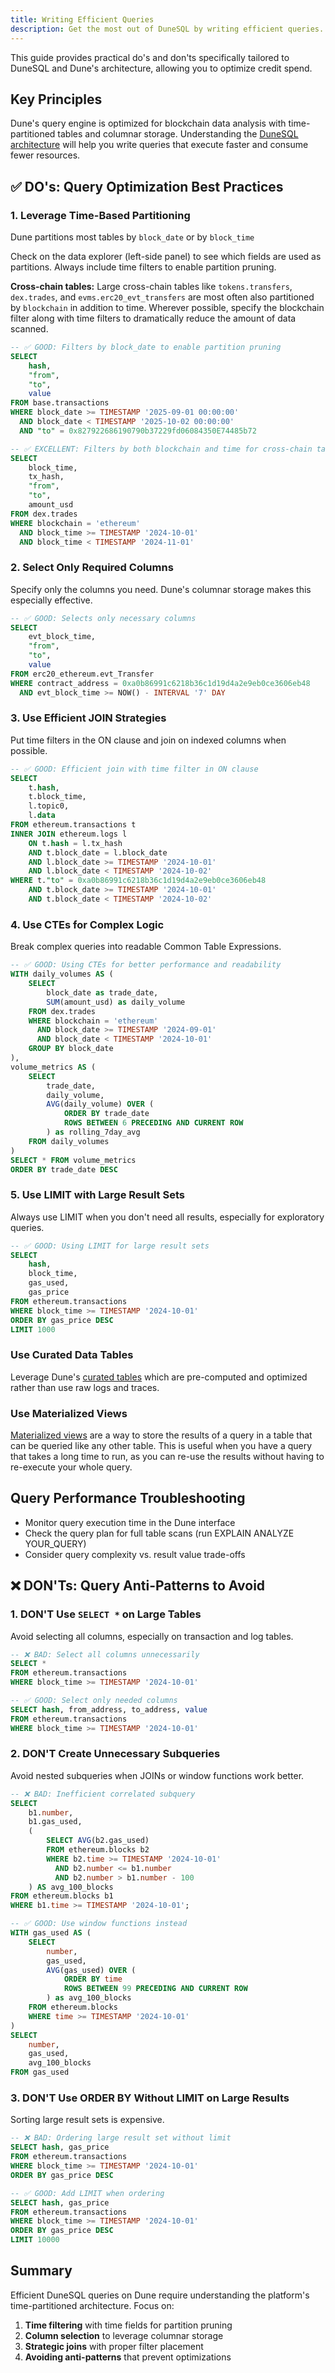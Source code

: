```yaml
---
title: Writing Efficient Queries
description: Get the most out of DuneSQL by writing efficient queries.
---
```


This guide provides practical do's and don'ts specifically tailored to DuneSQL and Dune's architecture, allowing you to optimize credit spend.

## Key Principles

Dune's query engine is optimized for blockchain data analysis with time-partitioned tables and columnar storage. 
Understanding the [DuneSQL architecture](/query-engine/dunesql-architecture) will help you write queries that execute faster and consume fewer resources.

## ✅ DO's: Query Optimization Best Practices

### 1. Leverage Time-Based Partitioning

Dune partitions most tables by `block_date` or by `block_time` 

Check on the data explorer (left-side panel) to see which fields are used as partitions.
Always include time filters to enable partition pruning.

**Cross-chain tables:** Large cross-chain tables like `tokens.transfers`, `dex.trades`, and `evms.erc20_evt_transfers` are most often also partitioned by `blockchain` in addition to time. Wherever possible, specify the blockchain filter along with time filters to dramatically reduce the amount of data scanned.

```sql
-- ✅ GOOD: Filters by block_date to enable partition pruning
SELECT 
    hash,
    "from",
    "to",
    value
FROM base.transactions
WHERE block_date >= TIMESTAMP '2025-09-01 00:00:00'
  AND block_date < TIMESTAMP '2025-10-02 00:00:00'
  AND "to" = 0x827922686190790b37229fd06084350E74485b72

-- ✅ EXCELLENT: Filters by both blockchain and time for cross-chain tables
SELECT 
    block_time,
    tx_hash,
    "from",
    "to",
    amount_usd
FROM dex.trades
WHERE blockchain = 'ethereum'
  AND block_time >= TIMESTAMP '2024-10-01'
  AND block_time < TIMESTAMP '2024-11-01'
```

### 2. Select Only Required Columns

Specify only the columns you need. Dune's columnar storage makes this especially effective.

```sql
-- ✅ GOOD: Selects only necessary columns
SELECT 
    evt_block_time,
    "from",
    "to", 
    value
FROM erc20_ethereum.evt_Transfer
WHERE contract_address = 0xa0b86991c6218b36c1d19d4a2e9eb0ce3606eb48
  AND evt_block_time >= NOW() - INTERVAL '7' DAY
```

### 3. Use Efficient JOIN Strategies

Put time filters in the ON clause and join on indexed columns when possible.

```sql
-- ✅ GOOD: Efficient join with time filter in ON clause
SELECT 
    t.hash,
    t.block_time,
    l.topic0,
    l.data
FROM ethereum.transactions t
INNER JOIN ethereum.logs l 
    ON t.hash = l.tx_hash
    AND t.block_date = l.block_date
    AND l.block_date >= TIMESTAMP '2024-10-01'
    AND l.block_date < TIMESTAMP '2024-10-02'
WHERE t."to" = 0xa0b86991c6218b36c1d19d4a2e9eb0ce3606eb48
    AND t.block_date >= TIMESTAMP '2024-10-01'
    AND t.block_date < TIMESTAMP '2024-10-02'
```

### 4. Use CTEs for Complex Logic

Break complex queries into readable Common Table Expressions.

```sql
-- ✅ GOOD: Using CTEs for better performance and readability
WITH daily_volumes AS (
    SELECT 
        block_date as trade_date,
        SUM(amount_usd) as daily_volume
    FROM dex.trades
    WHERE blockchain = 'ethereum'
      AND block_date >= TIMESTAMP '2024-09-01'     
      AND block_date < TIMESTAMP '2024-10-01'
    GROUP BY block_date
),
volume_metrics AS (
    SELECT 
        trade_date,
        daily_volume,
        AVG(daily_volume) OVER (
            ORDER BY trade_date 
            ROWS BETWEEN 6 PRECEDING AND CURRENT ROW
        ) as rolling_7day_avg
    FROM daily_volumes
)
SELECT * FROM volume_metrics
ORDER BY trade_date DESC
```

### 5. Use LIMIT with Large Result Sets

Always use LIMIT when you don't need all results, especially for exploratory queries.

```sql
-- ✅ GOOD: Using LIMIT for large result sets
SELECT 
    hash,
    block_time,
    gas_used,
    gas_price
FROM ethereum.transactions
WHERE block_time >= TIMESTAMP '2024-10-01'
ORDER BY gas_price DESC
LIMIT 1000
```

### Use Curated Data Tables

Leverage Dune's [curated tables](https://docs.dune.com/data-catalog/overview) which are pre-computed and optimized rather than use raw logs and traces.

### Use Materialized Views

[Materialized views](https://docs.dune.com/query-engine/materialized-views) are a way to store the results of a query in a table that can be queried like any other table. 
This is useful when you have a query that takes a long time to run, as you can re-use the results without having to re-execute your whole query.

## Query Performance Troubleshooting

- Monitor query execution time in the Dune interface
- Check the query plan for full table scans (run EXPLAIN ANALYZE YOUR_QUERY)
- Consider query complexity vs. result value trade-offs

## ❌ DON'Ts: Query Anti-Patterns to Avoid

### 1. **DON'T** Use `SELECT *` on Large Tables

Avoid selecting all columns, especially on transaction and log tables.

```sql
-- ❌ BAD: Select all columns unnecessarily
SELECT * 
FROM ethereum.transactions
WHERE block_time >= TIMESTAMP '2024-10-01'

-- ✅ GOOD: Select only needed columns
SELECT hash, from_address, to_address, value
FROM ethereum.transactions  
WHERE block_time >= TIMESTAMP '2024-10-01'
```

### 2. **DON'T** Create Unnecessary Subqueries

Avoid nested subqueries when JOINs or window functions work better.

```sql
-- ❌ BAD: Inefficient correlated subquery
SELECT 
    b1.number,
    b1.gas_used,
    (
        SELECT AVG(b2.gas_used)
        FROM ethereum.blocks b2
        WHERE b2.time >= TIMESTAMP '2024-10-01'
          AND b2.number <= b1.number
          AND b2.number > b1.number - 100
    ) AS avg_100_blocks
FROM ethereum.blocks b1
WHERE b1.time >= TIMESTAMP '2024-10-01';

-- ✅ GOOD: Use window functions instead
WITH gas_used AS (
    SELECT 
        number,
        gas_used,
        AVG(gas_used) OVER (
            ORDER BY time
            ROWS BETWEEN 99 PRECEDING AND CURRENT ROW
        ) as avg_100_blocks
    FROM ethereum.blocks
    WHERE time >= TIMESTAMP '2024-10-01'
) 
SELECT 
    number,
    gas_used,
    avg_100_blocks
FROM gas_used
```

### 3. **DON'T** Use ORDER BY Without LIMIT on Large Results

Sorting large result sets is expensive.

```sql
-- ❌ BAD: Ordering large result set without limit
SELECT hash, gas_price
FROM ethereum.transactions
WHERE block_time >= TIMESTAMP '2024-10-01'
ORDER BY gas_price DESC

-- ✅ GOOD: Add LIMIT when ordering
SELECT hash, gas_price
FROM ethereum.transactions
WHERE block_time >= TIMESTAMP '2024-10-01'
ORDER BY gas_price DESC
LIMIT 10000
```


## Summary

Efficient DuneSQL queries on Dune require understanding the platform's time-partitioned architecture. Focus on:

1. **Time filtering** with time fields for partition pruning
2. **Column selection** to leverage columnar storage  
3. **Strategic joins** with proper filter placement
4. **Avoiding anti-patterns** that prevent optimizations
